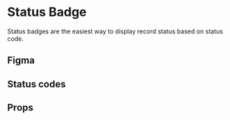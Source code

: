 
# Status Badge

Status badges are the easiest way to display record status based on status code.

## Figma

<!-- Put here the component nodeId (use the figma plugin "NodeInspector") -->

<FigmaFrame nodeId="417:48" />

## Status codes

<Canvas>
  <Story id="molecules-status-badge--status-102" />
</Canvas>

<Canvas>
  <Story id="molecules-status-badge--status-200" />
</Canvas>

<Canvas>
  <Story id="molecules-status-badge--status-201" />
</Canvas>

<Canvas>
  <Story id="molecules-status-badge--status-202" />
</Canvas>

<Canvas>
  <Story id="molecules-status-badge--status-203" />
</Canvas>

<Canvas>
  <Story id="molecules-status-badge--status-204" />
</Canvas>

<Canvas>
  <Story id="molecules-status-badge--status-205" />
</Canvas>

<Canvas>
  <Story id="molecules-status-badge--status-206" />
</Canvas>

<Canvas>
  <Story id="molecules-status-badge--status-207" />
</Canvas>

<Canvas>
  <Story id="molecules-status-badge--status-404" />
</Canvas>

<Canvas>
  <Story id="molecules-status-badge--status-503" />
</Canvas>

<Canvas>
  <Story id="molecules-status-badge--status-1" />
</Canvas>

<Canvas>
  <Story id="molecules-status-badge--status-2" />
</Canvas>

<Canvas>
  <Story id="molecules-status-badge--status-3" />
</Canvas>

<Canvas>
  <Story id="molecules-status-badge--status-4" />
</Canvas>

<Canvas>
  <Story id="molecules-status-badge--status-5" />
</Canvas>

<Canvas>
  <Story id="molecules-status-badge--status-6" />
</Canvas>

<Canvas>
  <Story id="molecules-status-badge--status-7" />
</Canvas>

## Props

<ArgsTable story={ComponentStory} />
